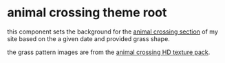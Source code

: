 
<Meta name="description" of={ThemeRootStories} />

# animal crossing theme root

this component sets the background for the
[animal crossing section](https://clairefreehafer.vercel.app/animal-crossing)
of my site based on the a given date and provided grass shape.

the grass pattern images are from the
[animal crossing HD texture pack](https://forums.dolphin-emu.org/Thread-animal-crossing-hd-texture-pack-version-19-august-9th-2024).

<Controls />

<Canvas of={ThemeRootStories.NowSquare} />
